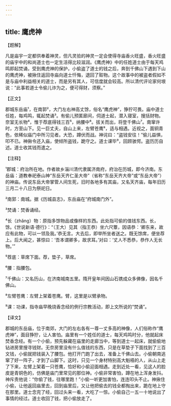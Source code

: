 ```yaml
---
---
---
```

title: 鹰虎神
---




【题解】


凡是庙宇一定都供奉着神灵，但凡灵验的神灵一定会使得寺庙香火旺盛，香火旺盛的庙宇中的和尚道士也一定生活得比较滋润。《鹰虎神》中的任姓道士由于每天鸡鸣即起焚诵，受到鹰虎神的保护，小偷盗了道士的钱之后，奔到千佛山下遇到下山的鹰虎神，被揪住返回寺庙向道士忏悔，退回了赃物。这个故事中的被盗者假如不是与庙中利益相关的道士，而是另有其人，可信度就会较高。所以清代评论家何垠说：“此事若道士令偷儿诈为之，便可得财，须察。”

【正文】

郡城东岳庙¹，在南郭²，大门左右神高丈馀，俗名“鹰虎神”，狰狞可畏。庙中道士任姓，每鸡鸣，辄起焚诵³。有偷儿预匿廊间，伺道士起，潜入寝室，搜括财物。奈室无长物⁴，惟于荐底得钱三百⁵，纳腰中⁶。拔关而出，将登千佛山⁷。南窜许时，方至山下。见一巨丈夫，自山上来，左臂苍鹰⁸，适与相遇。近视之，面铜青色，依稀似庙门中所习见者。大恐，蹲伏而战。神诧曰：“盗钱安往！”偷儿益惧，叩不已。神揪令还入庙，使倾所盗钱，跪守之。道士课毕⁹，回顾骇愕。盗历历自述。道士收其钱而遣之。





【注释】


¹郡城：府治所在地。作者故乡淄川清代隶属济南府，府治在历城，即今济南。东岳庙：道教奉祀泰山神“东岳天齐仁圣大帝”（省称“东岳天齐大帝”或“东岳大帝”）的神庙。传说东岳大帝掌管人间生死，旧时各地多有其庙，又名天齐庙，每年旧历三月二十八日为祭祀日。

²南郭：南城。据《历城县志》，东岳庙在“府城南门外”。

³焚诵：焚香诵经。

⁴长（zhǎng）物：原指多馀物品或像样的东西。此处指可偷的值钱东西。长，馀。《世说新语·德行》：“（王大）见其（指王恭）坐六尺簟，因语恭：‘卿东来，故应有此物，可以一领及我。’恭无言。大去后，即举所坐者送之。既无馀席，便坐荐上。后大闻之，甚惊曰：‘吾本谓卿多，故求耳。’对曰：‘丈人不悉恭，恭作人无长物。’”

⁵荐底：草席下面。荐，垫子，草席。

⁶腰：指腰包。

⁷千佛山：又名历山，在济南城南五里。隋开皇年间因山石镌成众多佛像，因名千佛山。

⁸左臂苍鹰：左臂上架着苍鹰。臂，这里是以臂承物。

⁹课：功课，指寺庙早晚烧香念经的例行宗教活动，即上文所说的“焚诵”。





【译文】


郡城的东岳庙，位于南郊，大门的左右各有一尊一丈多高的神像，人们俗称作“鹰虎神”，面目狰狞，让人害怕。庙里有一个姓任的道士，每天鸡鸣时分，他就起床焚香念经。有一个小偷，预先躲藏在庙里的走廊当中，等到道士一起床，就偷偷地钻进房里搜寻钱财。无奈房里没有什么值钱的东西，只是在草垫子下面找到了三百文钱，小偷就把钱装入了腰包。他打开门跑了出去，准备上千佛山去。小偷朝南逃窜了好一阵子，才到了山脚下。这时，只见一个身材特别高大魁梧的人，从山上走了下来，左臂上架着一只苍鹰，恰好和小偷迎面相遇。走到近处一看，见这人的脸皮是青铜色的，仿佛是庙门里常见的那位神。小偷非常害怕，蹲在地上浑身发抖。神斥责他说：“你偷了钱，往哪里跑！”小偷一听更加害怕，连连叩头不止。神揪住小偷，让他返回庙里去，回到庙里后，又让他把偷去的钱全都掏出来，跪在地上守在那里。道士念完了经，回过头来一看，大吃了一惊。小偷自己一五一十地说出了事情的经过。道士收回了钱，把小偷放走了。